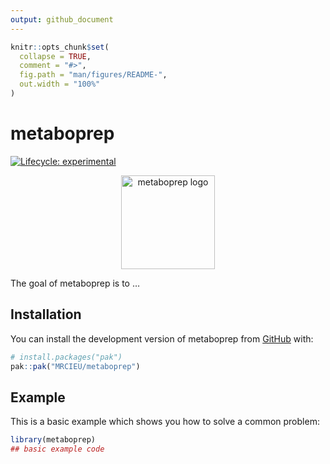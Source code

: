 ```yaml
---
output: github_document
---
```


<!-- README.md is generated from README.Rmd. Please edit that file -->

```r
knitr::opts_chunk$set(
  collapse = TRUE,
  comment = "#>",
  fig.path = "man/figures/README-",
  out.width = "100%"
)
```

# metaboprep
<!-- badges: start -->
[![Lifecycle: experimental](https://img.shields.io/badge/lifecycle-experimental-orange.svg)](https://lifecycle.r-lib.org/articles/stages.html#experimental)
<!-- badges: end -->

<div style="text-align: center">
  <img src="man/figures/logo.png" alt="metaboprep logo" width="150"/> 
</div>


The goal of metaboprep is to ...

## Installation

You can install the development version of metaboprep from [GitHub](https://github.com/) with:

``` r
# install.packages("pak")
pak::pak("MRCIEU/metaboprep")
```

## Example

This is a basic example which shows you how to solve a common problem:

```r
library(metaboprep)
## basic example code
```


